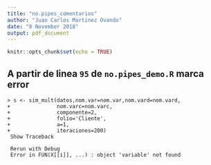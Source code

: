 ```yaml
---
title: "no.pipes_comentarios"
author: "Juan Carlos Martinez Ovando"
date: "8 November 2018"
output: pdf_document
---
```


```r
knitr::opts_chunk$set(echo = TRUE)
```

## A partir de linea `95` de `no.pipes_demo.R` marca error

```
> s <- sim_mult(datos,nom.var=nom.var,nom.vard=nom.vard,
+               nom.varc=nom.varc,
+               componente=2,
+               folio='Cliente', 
+               a=1,
+               iteraciones=200)
 Show Traceback
 
 Rerun with Debug
 Error in FUN(X[[i]], ...) : object 'variable' not found 
```
